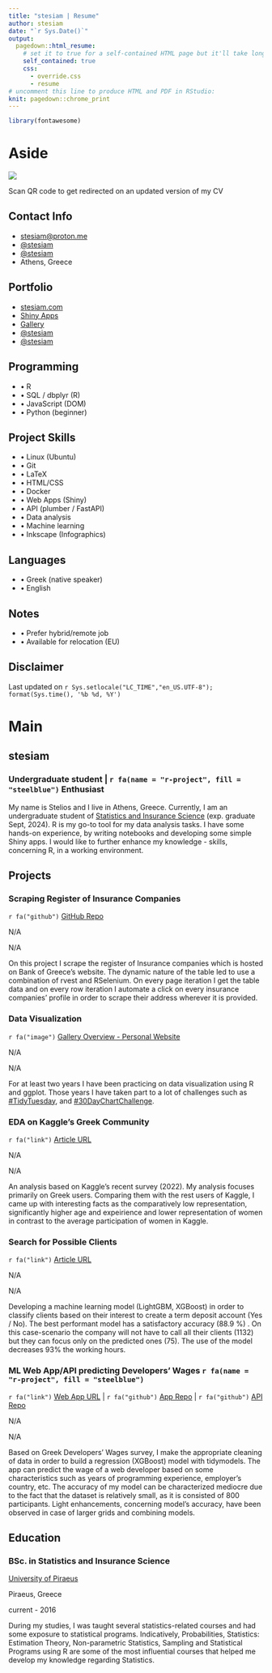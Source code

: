 ```yaml
---
title: "stesiam | Resume"
author: stesiam
date: "`r Sys.Date()`"
output:
  pagedown::html_resume:
    # set it to true for a self-contained HTML page but it'll take longer to render
    self_contained: true
    css:
      - override.css
      - resume
# uncomment this line to produce HTML and PDF in RStudio:
knit: pagedown::chrome_print
---
```


```r
library(fontawesome)
```


<!-- Put projects in a logical order - Scraping - Viz -  Analysis/Article - API - APP -->

# Aside

<div class = "image-link">
![](qr_stesiam.svg)
</div>

<div class = "text-qr">
Scan QR code to get redirected on an updated version of my CV
</div>

## Contact Info {#contact}
-   <i class="fa fa-envelope" aria-hidden="true"></i> [stesiam@proton.me](mailto:stesiam@proton.me){.email}
-   <i class="fa-brands fa-bluesky" aria-hidden="true"></i> [\@stesiam](https://bsky.app/profile/stesiam.bsky.social)
-   <i class="fab fa-mastodon" aria-hidden="true"></i> [\@stesiam](https://fosstodon.org/@stesiam)
-   <i class="fa fa-map-marker" aria-hidden="true"></i> Athens, Greece


## Portfolio {#portfolio}

-   <i class="fa fa-globe" aria-hidden="true"></i> [stesiam.com](https://www.stesiam.com/)
-   <i class="fa fa-pie-chart" aria-hidden="true"></i> [Shiny Apps](https://www.stesiam.com/web-apps/)
-   <i class="fa fa-paint-brush" aria-hidden="true"></i> [Gallery](https://www.stesiam.com/gallery/)
-   <i class="fa fa-github"></i> [\@stesiam](https://github.com/stesiam)
-   <i class="fa fa-youtube" aria-hidden="true"></i> [\@stesiam](https://www.youtube.com/@stesiam)

## Programming {#skills}

- • R 
- • SQL / dbplyr (R)
- • JavaScript (DOM)
- • Python (beginner)

## Project Skills {#skills}

- • Linux (Ubuntu)
- • Git
- • LaTeX
- • HTML/CSS
- • Docker
- • Web Apps (Shiny)
- • API (plumber / FastAPI)
- • Data analysis
- • Machine learning
- • Inkscape (Infographics)

##  Languages {#skills}

- • Greek (native speaker)
- • English

## Notes {#skills}

- • Prefer hybrid/remote job 
- • Available for relocation (EU)

## Disclaimer {#disclaimer}

\vspace*{\fill}
Last updated on `r Sys.setlocale("LC_TIME","en_US.UTF-8"); format(Sys.time(), '%b %d, %Y')`


# Main

## stesiam {#title}

### Undergraduate student | `r fa(name = "r-project", fill = "steelblue")`  Enthusiast

My name is Stelios and I live in Athens, Greece. Currently, I am an undergraduate student of [Statistics and Insurance Science](https://www.unipi.gr/en/department-of-statistics-and-insurance-science/) (exp. graduate Sept, 2024). R is my go-to tool for my data analysis tasks. I have some hands-on experience, by writing notebooks and developing some simple Shiny apps. I would like to further enhance my knowledge - skills, concerning R, in a working environment.

## Projects {data-icon="suitcase"}

### Scraping Register of Insurance Companies

`r fa("github")` [GitHub Repo](https://github.com/stesiam/insuranceRegister)

N/A

N/A

On this project I scrape the register of Insurance companies which is hosted on Bank of Greece's website. The dynamic nature of the table led to use a combination of rvest and RSelenium. On every page iteration I get the table data and on every row iteration I automate a click on every insurance companies' profile in order to scrape their address wherever it is provided.


### Data Visualization

`r fa("image")` [Gallery Overview - Personal Website](https://stesiam.com/gallery/)

N/A

N/A

For at least two years I have been practicing on data visualization using R and ggplot. Those years I have taken part to a lot of challenges such as [#TidyTuesday](https://github.com/rfordatascience/tidytuesday), and [#30DayChartChallenge](https://github.com/30DayChartChallenge).


### EDA on Kaggle's Greek Community

`r fa("link")` [Article URL](https://stesiam.com/posts/2023-05-06-Kaggle-Greek-Community/)

N/A

N/A

An analysis based on Kaggle's recent survey (2022). My analysis focuses primarily on Greek users. Comparing them with the rest users of Kaggle, I came up with interesting facts as the comparatively low representation, significantly higher age and expeirience and lower representation of women in contrast to the average participation of women in Kaggle.


### Search for Possible Clients

`r fa("link")` [Article URL](https://stesiam.com/posts/2022-11-24-Predict-Possible-Clients/)

N/A

N/A

Developing a machine learning model (LightGBM, XGBoost) in order to classify clients based on their interest to create a term deposit account (Yes / No). The best performant model has a satisfactory accuracy (88.9 \%) . On this case-scenario the company will not have to call all their clients (1132) but they can focus only on the predicted ones (75). The use of the model decreases 93% the working hours.



### ML Web App/API predicting Developers' Wages `r fa(name = "r-project", fill = "steelblue")` 

`r fa("link")` [Web App URL](https://stesiam.shinyapps.io/Dev-Wages-App/)  | `r fa("github")`  [App Repo](https://github.com/stesiam/Dev-Wages-App) | `r fa("github")` [API Repo](https://github.com/stesiam/Dev-Wages-Api)

N/A

N/A

Based on Greek Developers' Wages survey, I make the appropriate cleaning of data in order to build a regression (XGBoost) model with tidymodels. The app can predict the wage of a web developer based on some characteristics such as years of programming experience, employer's country,  etc. The accuracy of my model can be characterized mediocre due to the fact that the dataset is relatively small, as it is consisted of 800 participants. Light enhancements, concerning model's accuracy, have been observed in case of larger grids and combining models.

## Education {data-icon="graduation-cap" data-concise="true"}

### BSc. in Statistics and Insurance Science

[University of Piraeus](https://www.unipi.gr/en/department-of-statistics-and-insurance-science/)

Piraeus, Greece

current - 2016


During my studies, I was taught several statistics-related courses and had some exposure to statistical programs. Indicatively, Probabilities, Statistics: Estimation Theory, Non-parametric Statistics, Sampling and Statistical Programs using R are some of the most influential courses that helped me develop my knowledge regarding Statistics.